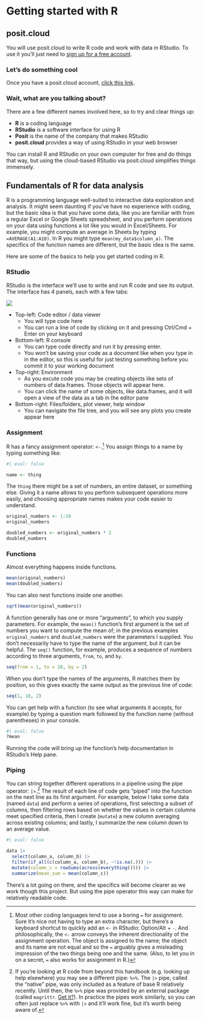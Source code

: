 # Getting started with R


## posit.cloud

You will use posit.cloud to write R code and work with data in RStudio. To use it you'll just need to [sign up for a free account](https://login.posit.cloud/register).


### Let's do something cool

Once you have a posit.cloud account, [click this link](https://posit.cloud/content/6251706).


### Wait, what are you talking about?

There are a few different names involved here, so to try and clear things up:

- __R__ is a coding language
- __RStudio__ is a software interface for using R
- __Posit__ is the name of the company that makes RStudio
- __posit.cloud__ provides a way of using RStudio in your web browser

You can install R and RStudio on your own computer for free and do things that way, but using the cloud-based RStudio via posit.cloud simplifies things immensely.


## Fundamentals of R for data analysis

R is a programming language well-suited to interactive data exploration and analysis. It might seem daunting if you've have no experience with coding, but the basic idea is that you have some data, like you are familiar with from a regular Excel or Google Sheets spreadsheet, and you perform operations on your data using functions a lot like you would in Excel/Sheets. For example, you might compute an average in Sheets by typing `=AVERAGE(A1:A10)`. In R you might type `mean(my_data$column_a)`. The specifics of the function names are different, but the basic idea is the same.

Here are some of the basics to help you get started coding in R.

### RStudio

RStudio is the interface we'll use to write and run R code and see its output. The interface has 4 panels, each with a few tabs:

![](rstudio-interface.png)

- Top-left: Code editor / data viewer
  - You will type code here
  - You can run a line of code by clicking on it and pressing Ctrl/Cmd + Enter on your keyboard
- Bottom-left: R console
  - You can type code directly and run it by pressing enter.
  - You won't be saving your code as a document like when you type in in the editor, so this is useful for just testing something before you commit it to your working document
- Top-right: Environment
  - As you excute code you may be creating objects like sets of numbers of data.frames. Those objects will appear here.
  - You can click the name of some objects, like data.frames, and it will open a view of the data as a tab in the editor pane
- Bottom-right: Files/folders, plot viewer, help window
  - You can navigate the file tree, and you will see any plots you create appear here

### Assignment

R has a fancy assignment operator: `<-`.[^assignment-note] You assign things to a name by typing something like:

```r
#| eval: false

name <- thing
```

The `thing` there might be a set of numbers, an entire dataset, or something else. Giving it a name allows to you perform subsequent operations more easily, and choosing appropriate names makes your code easier to understand.

```r
original_numbers <- 1:10
original_numbers

doubled_numbers <- original_numbers * 2
doubled_numbers
```

### Functions

Almost everything happens inside functions.

```r
mean(original_numbers)
mean(doubled_numbers)
```


You can also nest functions inside one another.

```r
sqrt(mean(original_numbers))
```

A function generally has one or more "arguments", to which you supply parameters. For example, the `mean()` function's first argument is the set of numbers you want to compute the mean of; in the previous examples `original_numbers` and `doubled_numbers` were the parameters I supplied. You don't necessarily have to type the name of the argument, but it can be helpful. The `seq()` function, for example, produces a sequence of numbers according to three arguments, `from`, `to`, and `by`.

```r
seq(from = 1, to = 10, by = 2)
```

When you don't type the names of the arguments, R matches them by position, so this gives exactly the same output as the previous line of code:

```r
seq(1, 10, 2)
```


You can get help with a function (to see what arguments it accepts, for example) by typing a question mark followed by the function name (without parentheses) in your console.

```r
#| eval: false
?mean
```

Running the code will bring up the function's help documentation in RStudio's Help pane.

### Piping

You can string together different operations in a pipeline using the pipe operator: `|>`.[^old-pipe] The result of each line of code gets "piped" into the function on the next line as its first argument. For example, below I take some data (named `data`) and perform a series of operations, first selecting a subset of columns, then filtering rows based on whether the values in certain columns meet specified criteria, then I create (`mutate`) a new column averaging across existing columns; and lastly, I summarize the new column down to an average value.

```r
#| eval: false

data |> 
  select(column_a, column_b) |> 
  filter(if_all(c(column_a, column_b), ~!is.na(.))) |> 
  mutate(column_c = rowSums(across(everything()))) |> 
  summarize(mean_sum = mean(column_c))

```

There's a lot going on there, and the specifics will become clearer as we work though this project. But using the pipe operator this way can make for relatively readable code.

[^assignment-note]: Most other coding languages tend to use a boring `=` for assignment. Sure it's nice not having to type an extra character, but there's a keyboard shortcut to quickly add an `<-` in RStudio: Option/Alt + `-`. And philosophically, the `<-` arrow conveys the inherent directionality of the assignment operation. The object is assigned to the name; the object and its name are not equal and so the `=` arguably gives a misleading impression of the two things being one and the same. (Also, to let you in on a secret, `=` also works for assignment in R.)


[^old-pipe]: If you're looking at R code from beyond this handbook (e.g. looking up help elsewhere) you may see a different pipe: `%>%`. The `|>` pipe, called the "native" pipe, was only included as a feature of base R relatively recently. Until then, the `%>%` pipe was provided by an external package (called `magrittr`. [Get it?](https://magrittr.tidyverse.org/logo.png)). In practice the pipes work similarly, so you can often just replace `%>%` with `|>` and it'll work fine, but it's worth being aware of.

